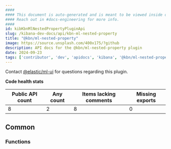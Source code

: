```yaml
---
####
#### This document is auto-generated and is meant to be viewed inside our experimental, new docs system.
#### Reach out in #docs-engineering for more info.
####
id: kibKbnMlNestedPropertyPluginApi
slug: /kibana-dev-docs/api/kbn-ml-nested-property
title: "@kbn/ml-nested-property"
image: https://source.unsplash.com/400x175/?github
description: API docs for the @kbn/ml-nested-property plugin
date: 2024-09-23
tags: ['contributor', 'dev', 'apidocs', 'kibana', '@kbn/ml-nested-property']
---
```




Contact [@elastic/ml-ui](https://github.com/orgs/elastic/teams/ml-ui) for questions regarding this plugin.

**Code health stats**

| Public API count  | Any count | Items lacking comments | Missing exports |
|-------------------|-----------|------------------------|-----------------|
| 8 | 2 | 8 | 0 |

## Common

### Functions
<DocDefinitionList data={kbnMlNestedPropertyObj.common.functions}/>

